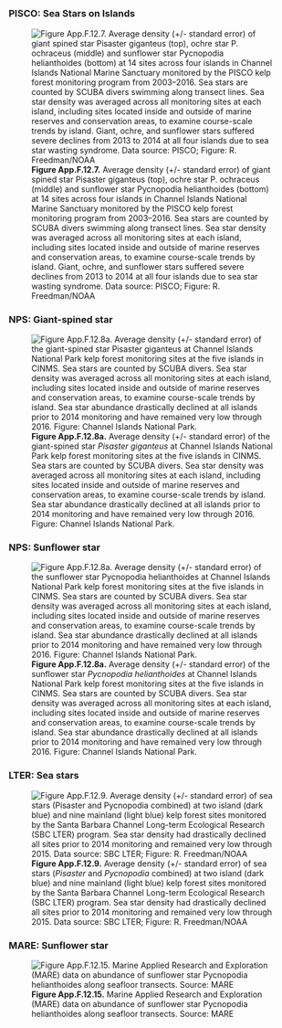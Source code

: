 ##  {.tabset} 

### PISCO: Sea Stars on Islands

![**Figure App.F.12.7.** Average density (+/- standard error) of giant spined star Pisaster giganteus (top), ochre star P. ochraceus (middle) and sunflower star Pycnopodia helianthoides (bottom) at 14 sites across four islands in Channel Islands National Marine Sanctuary monitored by the PISCO kelp forest monitoring program from 2003–2016. Sea stars are counted by SCUBA divers swimming along transect lines. Sea star density was averaged across all monitoring sites at each island, including sites located inside and outside of marine reserves and conservation areas, to examine course-scale trends by island. Giant, ochre, and sunflower stars suffered severe declines from 2013 to 2014 at all four islands due to sea star wasting syndrome. Data source: PISCO; Figure: R. Freedman/NOAA](../img/cinms_cr/App.F.12.7.seastars_PISCO.jpg)

### NPS: Giant-spined star

![**Figure App.F.12.8a.** Average density (+/- standard error) of the giant-spined star _Pisaster giganteus_ at Channel Islands National Park kelp forest monitoring sites at the five islands in CINMS. Sea stars are counted by SCUBA divers. Sea star density was averaged across all monitoring sites at each island, including sites located inside and outside of marine reserves and conservation areas, to examine course-scale trends by island. Sea star abundance drastically declined at all islands prior to 2014 monitoring and have remained very low through 2016. Figure: Channel Islands National Park.](../img/cinms_cr/App.F.12.8a.Pisaster_giganteus_CINP.jpg)

### NPS: Sunflower star

![**Figure App.F.12.8a.** Average density (+/- standard error) of the sunflower star _Pycnopodia helianthoides_ at Channel Islands National Park kelp forest monitoring sites at the five islands in CINMS. Sea stars are counted by SCUBA divers. Sea star density was averaged across all monitoring sites at each island, including sites located inside and outside of marine reserves and conservation areas, to examine course-scale trends by island. Sea star abundance drastically declined at all islands prior to 2014 monitoring and have remained very low through 2016. Figure: Channel Islands National Park.](../img/cinms_cr/App.F.12.8b.Pycnopodia_helianthoides_CINP.jpg)

### LTER: Sea stars

![**Figure App.F.12.9.** Average density (+/- standard error) of sea stars (_Pisaster_ and _Pycnopodia_ combined) at two island (dark blue) and nine mainland (light blue) kelp forest sites monitored by the Santa Barbara Channel Long-term Ecological Research (SBC LTER) program. Sea star density had drastically declined all sites prior to 2014 monitoring and remained very low through 2015. Data source: SBC LTER; Figure: R. Freedman/NOAA](../img/cinms_cr/App.F.12.9.seastar_LTER.jpg)

### MARE: Sunflower star

![**Figure App.F.12.15.** Marine Applied Research and Exploration (MARE) data on abundance of sunflower star Pycnopodia helianthoides along seafloor transects. Source: MARE](../img/cinms_cr/App.F.12.15.Pycnopodia_MARE.jpg)
